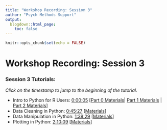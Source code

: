 ```yaml
---
title: "Workshop Recording: Session 3"
author: "Psych Methods Support"
output:
  blogdown::html_page:
    toc: false
---
```


```r
knitr::opts_chunk$set(echo = FALSE)
```

# Workshop Recording: Session 3

<div class="video-container">
  <div id="player"></div>
</div>

<script>
  var tag = document.createElement('script');

  tag.src = "https://www.youtube.com/iframe_api";
  var firstScriptTag = document.getElementsByTagName('script')[0];
  firstScriptTag.parentNode.insertBefore(tag, firstScriptTag);

  var player;
  var ytSeconds = 0;
  function onYouTubeIframeAPIReady() {
    player = new YT.Player('player', {
      height: '390',
      width: '640',
      videoId: 'e_F7Diu2EtU',
      playerVars: { 
        'color': "white",
        'showinfo': 0,
        'rel': 0
      },
      events: {
        'onStateChange': onPlayerStateChange
      }
    });
  }
  
  function onPlayerStateChange(e) {
    if (e.data == 1 && ytSeconds > 0) {
      e.target.seekTo(ytSeconds);
      ytSeconds = 0;
    }
  }
  
  function seekTo(seconds) {
    if (player.getPlayerState() == 1) {
      player.seekTo(seconds);
    }
    else {
      ytSeconds = seconds;
      player.playVideo();
    }
  }
</script>

### Session 3 Tutorials:

*Click on the timestamp to jump to the beginning of the tutorial.*

- Intro to Python for R Users: <a href="#" onclick="seekTo(5);">0:00:05</a> [<a href="/tutorials/python/1-r2python-translation/0-python-r/" target="_blank">Part 0 Materials</a>| <a href="/tutorials/python/1-r2python-translation/1-getting-started/" target="_blank">Part 1 Materials</a> | <a href="/tutorials/python/1-r2python-translation/2-intro-programming/" target="_blank">Part 2 Materials</a>]
- Data Cleaning in Python: <a href="#" onclick="seekTo(2727);">0:45:27</a> [<a href="/tutorials/python/2-datacleaning/" target="_blank">Materials</a>]
- Data Manipulation in Python: <a href="#" onclick="seekTo(5909);">1:38:29</a> [<a href="/tutorials/python/3-datamanipulation/" target="_blank">Materials</a>]
- Plotting in Python: <a href="#" onclick="seekTo(7809);">2:10:09</a> [<a href="/tutorials/python/4-plotting/" target="_blank">Materials</a>]
